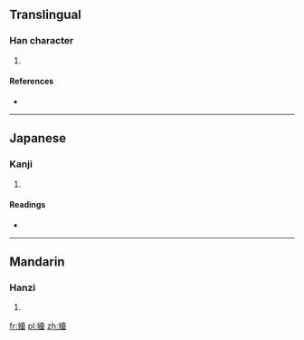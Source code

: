 ==Translingual==

===Han character===
{{Han char|rn=38|rad=女|as=14|sn=17|four=4441<sub>4</sub>|canj=女土口土 (VGRG)|ids=⿰[[女]][[臺]]}}

# {{defn|Han|sort=女14}}

====References====
* {{Han ref|kx=0273.030|dkj=06827|dj=0541.090|hdz=21085.140|uh=5B2F|ud=23343|bh=ECD5|bd=60629}}

----

==Japanese==

===Kanji===
{{ja-kanji|grade=|rs=女14}}

# {{defn|lang=ja|sort=女14}}

====Readings====
* {{ja-readings|on=[[たい]] (tai), [[だい]] (dai)|kun=[[にぶい]] (nibui)}}

----

==Mandarin==

===Hanzi===
{{cmn-hanzi|pin=[[tái]] ([[tai2]])|wg=t'ai<sup>2</sup>}}

# {{defn|lang=cmn|sort=女14}}

[[fr:嬯]]
[[pl:嬯]]
[[zh:嬯]]